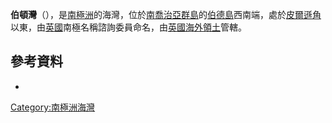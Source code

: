 {{Coord|54|1|S|38|4|W|source:GNIS|display=title}}

'''伯頓灣'''（{{lang-en|Burton Cove}}），是[[南極洲|南極洲]]的海灣，位於[[南喬治亞群島|南喬治亞群島]]的[[伯德島_(南喬治亞群島)|伯德島]]西南端，處於[[皮爾遜角|皮爾遜角]]以東，由[[英國|英國]]南極名稱諮詢委員命名，由[[英國海外領土|英國海外領土]]管轄。

==參考資料==
* {{usgs-gazetteer|id=2198}}

{{Antarctica-geo-stub}}
[[Category:南極洲海灣|Category:南極洲海灣]]